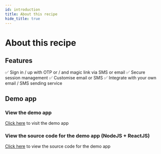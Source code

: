 ```yaml
---
id: introduction
title: About this recipe
hide_title: true
---
```


# About this recipe

## Features

✅ Sign in / up with OTP or / and magic link via SMS or email
✅ Secure session management
✅ Customise email or SMS
✅ Integrate with your own email / SMS sending service

<!-- ✅ Automatic email / SMS spam prevention
✅ Support for international SMS sending -->

## Demo app

### View the demo app

[Click here](https://passwordless.demo.supertokens.com/) to visit the demo app

### View the source code for the demo app (NodeJS + ReactJS)

[Click here](https://github.com/supertokens/supertokens-auth-react/tree/master/examples/with-passwordless) to view the source code for the demo app
